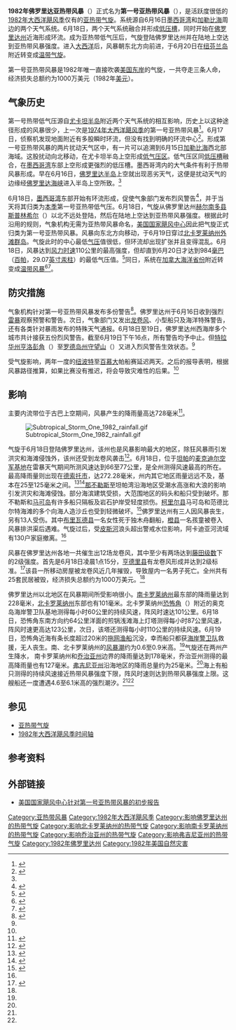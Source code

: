 {{noteTA
|G1=Weather
|G2=Typhoon
|G3=TyphoonOld
|G4=USState
|G5=地名
|G6=單位
}}
{{Infobox Hurricane
| Name=第一号亚热带风暴
| Type=亚热带风暴
| Year=1982
| Basin=Atl
| Image location=STS 1 1982 Jun 18 1942Z.jpg
| Image name=6月18日，第一号亚热带风暴在美国东岸近海徘徊
| Formed=1982年6月18日
| Dissipated=1982年6月22日
| Extratropical=1982年6月20日
| 1-min winds=60
| Pressure=984
| Damages=10
| Inflated=0
| Fatalities=直接导致3人死亡
| Areas=[[古巴|古巴]]、[[佛罗里达州|佛罗里达州]]、[[乔治亚州|乔治亚州]]、[[弗吉尼亚州|弗吉尼亚州]]、[[北卡罗莱纳州|北卡罗莱纳州]]、[[南卡罗莱纳州|南卡罗莱纳州]]和[[加拿大大西洋省份|加拿大大西洋省份]]
| Hurricane season=[[1982年大西洋飓风季|1982年大西洋飓风季]]
}}
'''1982年佛罗里达亚热带风暴'''（{{lang-en|1982 Florida subtropical storm}}）正式名为'''第一号亚热带风暴'''（{{lang|en|Subtropical Storm One}}），是活跃度很低的[[1982年大西洋飓风季|1982年大西洋飓风季]]仅有的[[亚热带气旋|亚热带气旋]]。系统源自6月16日[[墨西哥湾|墨西哥湾]]和[[加勒比海|加勒比海]]周边的两个天气系统。6月18日，两个天气系统融合并形成[[低压槽|低压槽]]，同时开始在[[佛罗里达州|佛罗里达州]]近海形成环流。成为亚热带低气压后，气旋登陆佛罗里达州并在陆地上空达到亚热带风暴强度。进入[[大西洋|大西洋]]后，风暴朝东北方向前进，于6月20日在[[纽芬兰岛|纽芬兰岛]]附近转变成[[温带气旋|温带气旋]]。

第一号亚热带风暴是1982年唯一直接吹袭[[美国东岸|美国东岸]]的气旋，一共夺走三条人命，经济损失总额约为1000万美元（1982年[[美元|美元]]）。

== 气象历史 ==
{{storm path|1982 Atlantic subtropical storm 1 track.png}}
第一号热带低气压源自[[尤卡坦半岛|尤卡坦半岛]]附近两个天气系统的相互影响，历史上以这种途径形成的风暴很少，上一次是[[1974年大西洋飓风季|1974年大西洋飓风季]]的第一号亚热带风暴<ref name="1974-STS1-TCR">{{cite report | author = Paul Herbert | year = 1974 | title = Subtropical Storm One (1974) Preliminary Report | publisher = [[美国国家海洋和大气管理局|National Oceanic and Atmospheric Administration]] | work = [[国家飓风中心|National Hurricane Center]] | location = Miami, FL | accessdate = 2007-03-28 | url = http://www.nhc.noaa.gov/archive/storm_wallets/atlantic/atl1974-prelim/subtrop/prelim01.gif | archiveurl = https://web.archive.org/web/20160303202841/http://www.nhc.noaa.gov/archive/storm_wallets/atlantic/atl1974-prelim/subtrop/prelim01.gif | archivedate = 2016-03-03 | deadurl = no | format = GIF | date =  }}</ref>。6月17日，侦察机发现地面附近有多股瞬时环流，但没有找到明确的环流中心<ref name="SS1Pg1">{{cite report | author = Joseph M. Pelissier | date = 1982-07-15 | title = Subtropical Storm One (1982) Preliminary Report - Section I - Storm History I | publisher = National Oceanic and Atmospheric Administration | work = National Hurricane Center | location = Miami, FL | accessdate = 2016-05-14 | archivedate = 2016-03-03 | deadurl = no | format = GIF | archiveurl = https://web.archive.org/web/20160303224128/http://www.nhc.noaa.gov/archive/storm_wallets/atlantic/atl1982-prelim/subtrop/prelim01.gif | url = http://www.nhc.noaa.gov/archive/storm_wallets/atlantic/atl1982-prelim/subtrop/prelim01.gif }}</ref>。形成第一号亚热带风暴的两片扰动天气区中，有一片可以追溯到6月15日[[加勒比海|加勒比海]]西北部海域。这股扰动向北移动，在尤卡坦半岛上空形成[[低气压|低气压区]]。低气压区同[[低压槽|低压槽]]融合，在[[墨西哥湾|墨西哥湾]]东部上空形成更强烈的低压槽。墨西哥湾内的大气条件有利于热带风暴形成。早在6月16日，[[佛罗里达半岛|佛罗里达半岛]]上空就出现恶劣天气，这便是扰动天气的边缘经[[佛罗里达海峡|佛罗里达海峡]]进入半岛上空所致。<ref name="SS1Pg1" />

6月18日，[[墨西哥湾|墨西哥湾]]东部开始有环流形成，促使气象部门发布烈风警告<ref name="SS1Pg2">{{cite report | author = Joseph M. Pelissier | date = 1982-07-15 | title = Subtropical Storm One (1982) Preliminary Report - Section 2 - Storm History II + Impact | publisher = National Oceanic and Atmospheric Administration | work = National Hurricane Center | archiveurl = https://web.archive.org/web/20160303191724/http://www.nhc.noaa.gov/archive/storm_wallets/atlantic/atl1982-prelim/subtrop/prelim02.gif | url = http://www.nhc.noaa.gov/archive/storm_wallets/atlantic/atl1982-prelim/subtrop/prelim02.gif | location = Miami, FL | accessdate = 2016-05-14 | archivedate = 2016-03-03 | deadurl = no | format = [[GIF|GIF]] }}</ref>，并于当天将其归类为[[1982年大西洋飓风季|本季]]第一号亚热带低气压。6月18日，气旋从佛罗里达州[[赫尔南多县|赫尔南多县]][[斯普林希尔_(佛罗里达州)|斯普林希尔]]（{{lang|en|Spring Hill}}）以北不远处登陆，然后在陆地上空达到亚热带风暴强度。根据此时沿用的规则，气象机构无需为亚热带风暴命名，[[国家飓风中心|美国国家飓风中心]]因此把气旋正式归类为第一号亚热带风暴。风暴向东北方向移动，于6月19日穿过[[北卡罗莱纳州|北卡罗莱纳州]][[外滩群岛|外滩群岛]]。气旋此时的中心最低[[气压|气压]]值很低，但环流却出现扩张并且变得混乱。6月18日，风暴达到[[最大持续风速|风力时速]]110公里的最高强度，但却直到6月20日才达到984[[巴|毫巴]]（[[帕斯卡|百帕]]，29.07[[英寸汞柱|英寸汞柱]]）的最低气压值。<ref name="SS1Pg7">{{cite report | author = Joseph M. Pelissier | date = 1982-07-15 | title = Subtropical Storm One (1982) Preliminary Report - Section 7 - Meteorological stats chart | publisher = National Oceanic and Atmospheric Administration | work = National Hurricane Center | location = Miami, FL | accessdate = 2016-05-14 | archivedate = 2016-03-03 | archiveurl = https://web.archive.org/web/20160303224643/http://www.nhc.noaa.gov/archive/storm_wallets/atlantic/atl1982-prelim/subtrop/prelim07.gif | url = http://www.nhc.noaa.gov/archive/storm_wallets/atlantic/atl1982-prelim/subtrop/prelim07.gif | deadurl = no | format = GIF }}</ref>同日，系统在[[加拿大海洋省份|加拿大海洋省份]]附近转变成[[温带气旋|温带风暴]]<ref name="CHC82">{{cite report | author = Canadian Hurricane Centre | date = 1982-07-15 | title = Canadian Hurricane Center Report | archiveurl = https://web.archive.org/web/20060513212951/http://www.atl.ec.gc.ca/weather/hurricane/storm82.html | publisher = Canadian Hurricane Center | accessdate = 2006-05-13 | url = http://www.atl.ec.gc.ca/weather/hurricane/storm82.html | deadurl = yes | archivedate = 2006-05-13 }}</ref><ref name="SS1Pg3">{{cite report | author = Joseph M. Pelissier | date = 1982-07-15 | title = Subtropical Storm One (1982) Preliminary Report - Section 3 - Storm History + Impact II | publisher = National Oceanic and Atmospheric Administration | work = National Hurricane Center | location = Miami, FL | accessdate = 2016-05-14 | deadurl = no | url = http://www.nhc.noaa.gov/archive/storm_wallets/atlantic/atl1982-prelim/subtrop/prelim03.gif | format = GIF | archiveurl = https://web.archive.org/web/20160303173142/http://www.nhc.noaa.gov/archive/storm_wallets/atlantic/atl1982-prelim/subtrop/prelim03.gif | archivedate = 2016-03-03 }}</ref>。

== 防灾措施 ==
气象机构针对第一号亚热带风暴发布多份警告<ref name="SS1Pg4">{{cite report | author = Joseph M. Pelissier | date = 1982-07-15 | title = Subtropical Storm One (1982) Preliminary Report - Section 4 - Warnings/Watches | publisher = National Oceanic and Atmospheric Administration | work = National Hurricane Center | location = Miami, FL | accessdate = 2016-05-14 | url = http://www.nhc.noaa.gov/archive/storm_wallets/atlantic/atl1982-prelim/subtrop/prelim04.gif | archiveurl = https://web.archive.org/web/20160303183920/http://www.nhc.noaa.gov/archive/storm_wallets/atlantic/atl1982-prelim/subtrop/prelim04.gif | archivedate = 2016-03-03 | deadurl = no | format = GIF }}</ref>。佛罗里达州于6月16日收到强烈[[雷暴|雷暴]]观察预警和警告。次日，气象部门又发出[[龙卷风|龙卷风]]、小型船只及海洋特殊警告，还有各类针对暴雨发布的特殊天气通报。6月18日至19日，佛罗里达州西海岸多个城市共计接获五份烈风警告。截至{{lang|en|UTC}}6月19日下午16点，所有警告均予中止。但[[特拉华州|特拉华州]][[亨洛彭角|亨洛彭角]]（{{lang|en|Cape Henlopen}}）至[[罗德岛州|罗德岛州]][[守望山_(罗德岛州)|守望山]]（{{lang|en|Watch Hill}}）又进入烈风警告生效状态。<ref name="SS1Pg4" />

受气旋影响，两年一度的[[纽波特_(罗得岛州)|纽波特]]至[[百慕大|百慕大]]帕船赛延迟两天。之后的报导表明，根据风暴路径推算，如果比赛没有推迟，将会导致灾难性的后果。<ref name="SS1Pg4" />

== 影响 ==
主要内流带位于古巴上空期间，风暴产生的降雨量高达728毫米<ref name="CUBARAIN">{{cite web | author = Instituto Nacional de Recursos Hidráulicos | year = 2003 | title = Lluvias intensas observadas y grandes inundaciones reportadas | accessdate = 2013-11-05 | archivedate = 2013-11-05 | deadurl = yes | url = http://www.hidro.cu/hidrologia1.htm | archiveurl = https://web.archive.org/web/20131105222344/http://www.hidro.cu/hidrologia1.htm }}</ref>。

[[File:Subtropical_Storm_One_1982_rainfall.gif|right]]

气旋于6月18日登陆佛罗里达州，该州也是风暴影响最大的地区，除狂风暴雨引发洪灾和海滩侵蚀外，该州还受到龙卷风袭击<ref name="erosion">{{cite web | author = Florida Department of Environmental Protection | year = 2003 | title = Strategic Beach Management Plan | accessdate = 2011-06-09 | archivedate = 2011-06-09 | deadurl = yes | archiveurl = https://web.archive.org/web/20110609223718/http://www.dep.state.fl.us/beaches/publications/pdf/Southwest%20Gulf%20Coast%20Region.pdf | url = http://www.dep.state.fl.us/beaches/publications/pdf/Southwest%20Gulf%20Coast%20Region.pdf | format = [[便携式文档格式|PDF]] }}</ref>。6月18日，位于[[坦帕_(佛罗里达州)|坦帕]]的[[麦克迪尔空军基地|麦克迪尔空军基地]]在雷暴天气期间所测风速达到66至77公里，是全州测得风速最高的所在。最高降雨量则出现在[[德索托县_(佛罗里达州)|德索托市]]，达272.28毫米，州内其它地区雨量远远不及，基本在25至125毫米之间。<ref name="MWR">{{cite report | author = Gilbert B. Clark | year = 1983 | url = http://www.aoml.noaa.gov/general/lib/lib1/nhclib/mwreviews/1982.pdf | title = Atlantic Hurricane Season of 1982 | publisher = National Oceanic and Atmospheric Administration | archivedate = 2015-11-05 | deadurl = no | format = PDF | archiveurl = https://web.archive.org/web/20151105170005/http://www.aoml.noaa.gov/general/lib/lib1/nhclib/mwreviews/1982.pdf | work = National Hurricane Center | accessdate = 2016-05-11 | location = Miami, FL | date =  }}</ref><ref name="rainfall">{{cite web | author = David Roth | year = 2006 | title = Rainfall Totals: Subtropical Storm One (1982) | publisher = Hydrometeorological Prediction Center | accessdate = 2016-05-14 | url = http://www.wpc.ncep.noaa.gov/tropical/rain/stone1982.html | deadurl = no | archiveurl = https://web.archive.org/web/20160304042732/http://www.wpc.ncep.noaa.gov/tropical/rain/stone1982.html | archivedate = 2016-03-04 }}</ref>[[那不勒斯_(佛罗里达州)|那不勒斯]]至坦帕湾沿海地区受潮水高涨和大浪的影响引发洪灾和海滩侵蚀。部分海滨建筑受损，大范围地区的码头和船只受到破坏。那不勒斯和[[马可岛|马可岛]]有许多船只隔板及岩石护岸受轻度损伤。[[柯里尔县|柯里尔县]]马可岛和范德比尔特海滩的多个向海人造沙丘也受到轻微破坏。<ref name="Flood">{{cite news | author = Collier County, Florida | year = 2007 | title = Collier County Flood History | publisher = Collier County, Florida}}</ref>佛罗里达州有三人因风暴丧生，另有13人受伤。其中[[布里瓦德县_(佛罗里达州)|布里瓦德县]]一名女性死于独木舟翻船，[[橙县_(佛罗里达州)|橙县]]一名孩童被卷入风暴排洪渠后遇难。气旋过后，受[[皮斯河_(佛罗里达州)|皮斯河]]浪头超出警戒水位影响，阿卡迪亚河流域有130户家庭撤离。<ref name="SS1Pg2" />

风暴在佛罗里达州各地一共催生出12场龙卷风，其中至少有两场达到[[藤田级数|藤田级数]]下的{{lang|en|F}}2级强度。首先是{{lang|en|UTC}}6月18日凌晨1点15分，[[亨德里县_(佛罗里达州)|亨德里县]]有龙卷风形成并达到{{lang|en|F}}2级标准。<ref name="Torndoes">{{cite web | author = Tom Grazulis of The Tornado Project and Bill McCaul of USRA Huntsville | year = 2007 | title = List of Known Tropical Cyclones Which Have Spawned Tornadoes | publisher = Tornado Project | accessdate = 2016-05-12 | url = http://www.tornadoproject.com/alltorns/allhurricanes.htm | deadurl = no | archiveurl = https://web.archive.org/web/20160304125758/http://www.tornadoproject.com/alltorns/allhurricanes.htm | archivedate = 2016-03-04 }}</ref>该县一所移动房屋被龙卷风近几年摧毁，导致屋内一名男子死亡。全州共有25套民居被毁，经济损失总额约为1000万美元。<ref name="SS1Pg2" />

佛罗里达州以北地区在风暴期间所受影响很小。[[南卡罗莱纳州|南卡罗莱纳州]]最东部的降雨量达到228毫米，[[北卡罗莱纳州|北卡罗莱纳州]]东部也有101毫米。北卡罗莱纳州[[恐怖角_(北卡罗莱纳州)|恐怖角]]（{{lang|en|Cape Fear}}）附近的奥克岛海岸警卫队基地测得每小时60公里的持续风速，阵风时速达101公里。6月18日，恐怖角东南方向约64公里洋面的煎锅浅滩海上灯塔测得每小时87公里风速，阵风时速更高达123公里，次日，该塔还测得每小时110公里的持续风速。6月19日，恐怖角近海有条长度超过20米的[[拖网渔船|拖网渔船]]沉没，幸而船只都获[[美国海岸警卫队|海岸警卫队]]救援，无人丧生。南、北卡罗莱纳州的[[风暴潮|风暴潮]]约为0.6至0.9米高。<ref name="SS1Pg2" />气旋还在两州产生降水， 南卡罗莱纳州和[[乔治亚州|乔治亚州]]边界的降雨量达到178毫米，乔治亚州测得的最高降雨量也有127毫米。[[弗吉尼亚州|弗吉尼亚州]]沿海地区的降雨总量约为25毫米。<ref name="rainfall" />海上有船只测得的持续风速接近热带风暴强度下限，阵风时速则达到热带风暴强度上限。这艘船还一度遭遇4.6至6.1米高的强烈潮汐。<ref name="SS1Pg2" /><ref name="MWR" />

== 参见 ==
{{Portal|热带气旋}}
* [[亚热带气旋|亚热带气旋]]
* [[1982年大西洋飓风季时间轴|1982年大西洋飓风季时间轴]]

== 参考资料 ==
{{Reflist|colwidth=30em}}

== 外部链接 ==
* [http://www.nhc.noaa.gov/archive/storm_wallets/atlantic/atl1982-prelim/subtrop/ 美国国家飓风中心针对第一号亚热带风暴的初步报告]{{Wayback|url=http://www.nhc.noaa.gov/archive/storm_wallets/atlantic/atl1982-prelim/subtrop/ |date=20160303191606 }}

{{1982年大西洋飓风季}}

{{DEFAULTSORT:1 (1982)}}
[[Category:亚热带风暴|Category:亚热带风暴]]
[[Category:1982年大西洋飓风季|Category:1982年大西洋飓风季]]
[[Category:影响佛罗里达州的热带气旋|Category:影响佛罗里达州的热带气旋]]
[[Category:影响北卡罗莱纳州的热带气旋|Category:影响北卡罗莱纳州的热带气旋]]
[[Category:影响南卡罗莱纳州的热带气旋|Category:影响南卡罗莱纳州的热带气旋]]
[[Category:影响乔治亚州的热带气旋|Category:影响乔治亚州的热带气旋]]
[[Category:影响弗吉尼亚州的热带气旋|Category:影响弗吉尼亚州的热带气旋]]
[[Category:1982年佛罗里达州|Category:1982年佛罗里达州]]
[[Category:1982年美国自然灾害|Category:1982年美国自然灾害]]
{{Good article}}